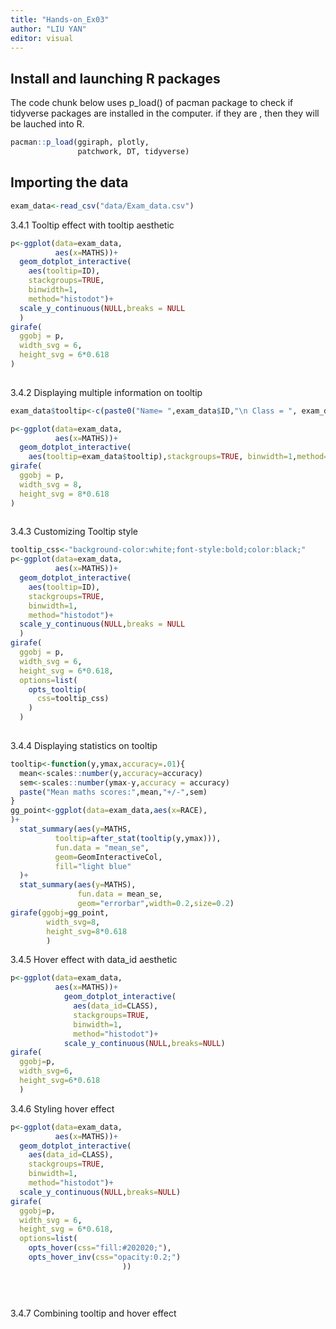 ```yaml
---
title: "Hands-on_Ex03"
author: "LIU YAN"
editor: visual
---
```

## Install and launching R packages

The code chunk below uses p_load() of pacman package to check if tidyverse packages are installed in the computer. if they are , then they will be lauched into R.

```r
pacman::p_load(ggiraph, plotly, 
               patchwork, DT, tidyverse) 
```

## Importing the data

```r
exam_data<-read_csv("data/Exam_data.csv")
```
3.4.1 Tooltip effect with tooltip aesthetic
```r
p<-ggplot(data=exam_data,
          aes(x=MATHS))+
  geom_dotplot_interactive(
    aes(tooltip=ID),
    stackgroups=TRUE,
    binwidth=1,
    method="histodot")+
  scale_y_continuous(NULL,breaks = NULL
  )
girafe(
  ggobj = p,
  width_svg = 6,
  height_svg = 6*0.618
)
  
```
3.4.2 Displaying multiple information on tooltip
```r
exam_data$tooltip<-c(paste0("Name= ",exam_data$ID,"\n Class = ", exam_data$CLASS))

p<-ggplot(data=exam_data,
          aes(x=MATHS))+
  geom_dotplot_interactive(
    aes(tooltip=exam_data$tooltip),stackgroups=TRUE, binwidth=1,method="histodot")+scale_y_continuous(NULL,breaks = NULL)
girafe(
  ggobj = p,
  width_svg = 8,
  height_svg = 8*0.618
)
  
```
3.4.3 Customizing Tooltip style
```r
tooltip_css<-"background-color:white;font-style:bold;color:black;"
p<-ggplot(data=exam_data,
          aes(x=MATHS))+
  geom_dotplot_interactive(
    aes(tooltip=ID),
    stackgroups=TRUE,
    binwidth=1,
    method="histodot")+
  scale_y_continuous(NULL,breaks = NULL
  )
girafe(
  ggobj = p,
  width_svg = 6,
  height_svg = 6*0.618,
  options=list(
    opts_tooltip(
      css=tooltip_css)
    )
  )
  
```
3.4.4 Displaying statistics on tooltip
```r
tooltip<-function(y,ymax,accuracy=.01){
  mean<-scales::number(y,accuracy=accuracy)
  sem<-scales::number(ymax-y,accuracy = accuracy)
  paste("Mean maths scores:",mean,"+/-",sem)
}
gg_point<-ggplot(data=exam_data,aes(x=RACE),
)+
  stat_summary(aes(y=MATHS,
          tooltip=after_stat(tooltip(y,ymax))),
          fun.data = "mean_se",
          geom=GeomInteractiveCol,
          fill="light blue"
  )+
  stat_summary(aes(y=MATHS),
               fun.data = mean_se,
               geom="errorbar",width=0.2,size=0.2)
girafe(ggobj=gg_point,
        width_svg=8,
        height_svg=8*0.618
        )

```
3.4.5 Hover effect with data_id aesthetic
```r
p<-ggplot(data=exam_data,
          aes(x=MATHS))+
            geom_dotplot_interactive(
              aes(data_id=CLASS),
              stackgroups=TRUE,
              binwidth=1,
              method="histodot")+
            scale_y_continuous(NULL,breaks=NULL)
girafe(
  ggobj=p,
  width_svg=6,
  height_svg=6*0.618
  )

```

3.4.6 Styling hover effect
```r
p<-ggplot(data=exam_data,
          aes(x=MATHS))+
  geom_dotplot_interactive(
    aes(data_id=CLASS),
    stackgroups=TRUE,
    binwidth=1,
    method="histodot")+
  scale_y_continuous(NULL,breaks=NULL)
girafe(
  ggobj=p,
  width_svg = 6,
  height_svg = 6*0.618,
  options=list(
    opts_hover(css="fill:#202020;"),
    opts_hover_inv(css="opacity:0.2;")
                         ))
                       
                     
    
```
3.4.7 Combining tooltip and hover effect
```r

```